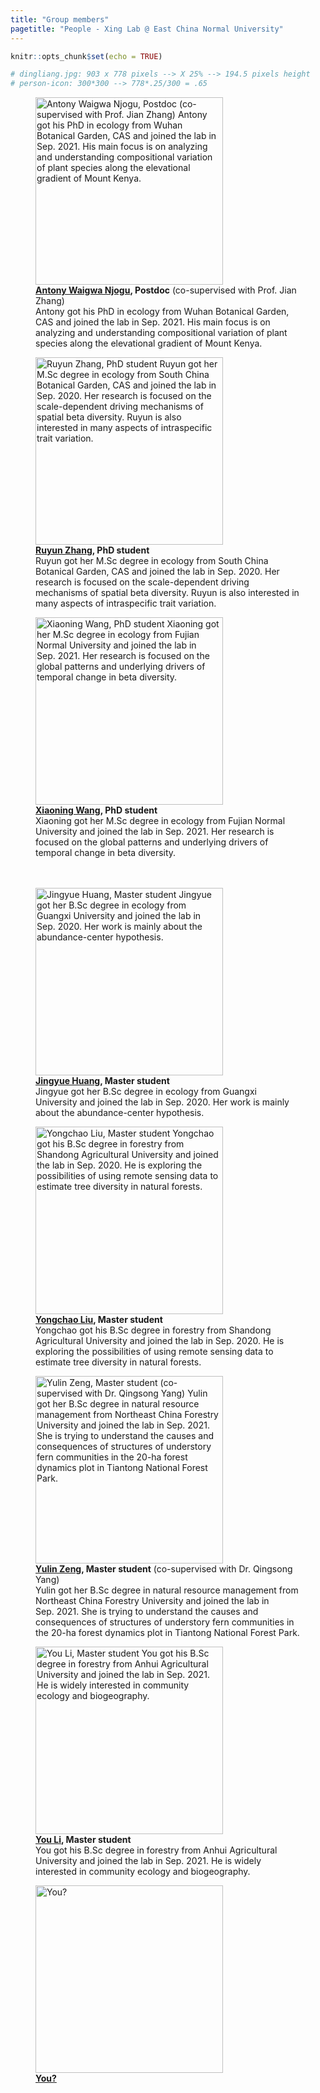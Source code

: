 ```yaml
---
title: "Group members"
pagetitle: "People - Xing Lab @ East China Normal University"
---
```


```r
knitr::opts_chunk$set(echo = TRUE)
```

```r
# dingliang.jpg: 903 x 778 pixels --> X 25% --> 194.5 pixels height 
# person-icon: 300*300 --> 778*.25/300 = .65
```

<div class="row">
<!-- <div class="col-md-4" align="center"> -->
<!-- ![**[Dingliang Xing](index.html), PI**](dingliang2.jpg){#id .class width=auto height=300px} -->
<!-- </div> -->

<div class="col-md-4" align="center">
![**[Antony Waigwa Njogu](mailto:antonynjogu48@gmail.com), Postdoc** (co-supervised with Prof. Jian Zhang) <br>Antony got his PhD in ecology from Wuhan Botanical Garden, CAS and joined the lab in Sep. 2021. His main focus is on analyzing and understanding compositional variation of plant species along the elevational gradient of Mount Kenya.](waigwa.jpg){#id .class width=auto height=300px}
</div>

<div class="col-md-4" align="center">
![**[Ruyun Zhang](mailto:zhangruyun12@gmail.com), PhD student** <br> Ruyun got her M.Sc degree in ecology from South China Botanical Garden, CAS and joined the lab in Sep. 2020. Her research is focused on the scale-dependent driving mechanisms of spatial beta diversity. Ruyun is also interested in many aspects of intraspecific trait variation.<br>](ruyun.jpg){#id .class width=auto height=300px}
</div>

<div class="col-md-4" align="center">
![**[Xiaoning Wang](mailto:Xiaoning_wang95@126.com), PhD student**<br>Xiaoning got her M.Sc degree in ecology from Fujian Normal University and joined the lab in Sep. 2021. Her research is focused on the global patterns and underlying drivers of temporal change in beta diversity.<br><br><br>](xiaoning.jpg){#id .class width=auto height=300px}
</div>

<div class="col-md-4" align="center">
![**[Jingyue Huang](mailto:jingyue_huang@qq.com), Master student**<br>Jingyue got her B.Sc degree in ecology from Guangxi University and joined the lab in Sep. 2020. Her work is mainly about the abundance-center hypothesis. ](jingyue.jpg){#id .class width=auto height=300px}
</div>

<div class="col-md-4" align="center">
![**[Yongchao Liu](mailto:yongchaoliu1@163.com), Master student**<br>Yongchao got his B.Sc degree in forestry from Shandong Agricultural University and joined the lab in Sep. 2020. He is exploring the possibilities of using remote sensing data to estimate tree diversity in natural forests.](yongchao.jpg){#id .class width=auto height=300px}
</div>

<div class="col-md-4" align="center">
![**[Yulin Zeng](mailto:yulin_z21@163.com), Master student** (co-supervised with Dr. Qingsong Yang)<br>Yulin got her B.Sc degree in natural resource management from Northeast China Forestry University and joined the lab in Sep. 2021. She is trying to understand the causes and consequences of structures of understory fern communities in the 20-ha forest dynamics plot in Tiantong National Forest Park.](yulin.jpg){#id .class width=auto height=300px}
</div>

<div class="col-md-4" align="center">
![**[You Li](mailto:liyou2017kk@126.com), Master student**<br>You got his B.Sc degree in forestry from Anhui Agricultural University and joined the lab in Sep. 2021. He is widely interested in community ecology and biogeography.](liyou.jpg){#id .class width=auto height=300px}
</div>

<div class="col-md-4" align="center">
![**[You?](mailto:xingdingliang@gmail.com)**](person-icon.png){#id .class width=auto height=300px} 
</div>

</div>



